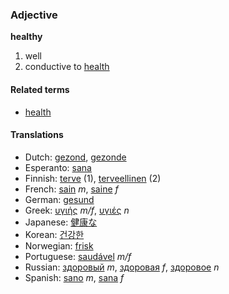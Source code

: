 ===Adjective===
'''healthy'''

# well
# conductive to [[health]]

====Related terms====
*[[health]]

====Translations====
*Dutch: [[gezond]], [[gezonde]]
*Esperanto: [[sana]]
*Finnish: [[terve]] (1), [[terveellinen]] (2)
*French: [[sain]] ''m'', [[saine]] ''f''
*German: [[gesund]]
*Greek: [[υγιής]] ''m/f'', [[υγιές]] ''n''
*Japanese: [[健康な]]
*Korean: [[건강한]]
*Norwegian: [[frisk]]
*Portuguese: [[saudável]] ''m/f''
*Russian: [[здоровый]] ''m'', [[здоровая]] ''f'', [[здоровое]] ''n''
*Spanish: [[sano]] ''m'', [[sana]] ''f''